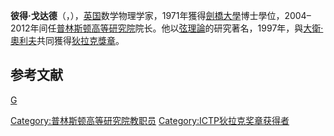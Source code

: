 '''彼得·戈达德'''（{{lang-en|'''Peter Goddard'''}}，{{bd|1945年|9月3日}}），[[英国|英国]]数学物理学家，1971年獲得[[劍橋大學|劍橋大學]]博士學位，2004–2012年间任[[普林斯顿高等研究院|普林斯顿高等研究院]]院长。他以[[弦理論|弦理論]]的研究著名，1997年，與[[大衛·奧利夫|大衛·奧利夫]]共同獲得[[狄拉克獎章|狄拉克獎章]]。
==参考文献==
{{reflist}}
{{ICTP狄拉克奖章获得者}}
{{Authority control}}
{{英国科学家小作品}}

[[category:英国物理学家|G]]
[[Category:普林斯顿高等研究院教职员|Category:普林斯顿高等研究院教职员]]
[[Category:ICTP狄拉克奖章获得者|Category:ICTP狄拉克奖章获得者]]